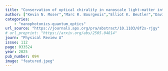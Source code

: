 ```yaml
---
title: "Conservation of optical chirality in nanoscale light-matter interactions: A study of the Born-Kuhn model system"
author: ["Kevin N. Moser","Marc R. Bourgeois","Elliot K. Beutler","David J. Masiello"]
categories: 
    - "nanophotonics-quantum_optics"
url_source: "https://journals.aps.org/pra/abstract/10.1103/8f2s-rjgy"
# url_preprint: "https://arxiv.org/abs/2505.04814"
journ: "Physical Review A"
issue: 112
page: 033524
year: 2025
pub_number: 094
image: "featured.jpeg"
---
```

